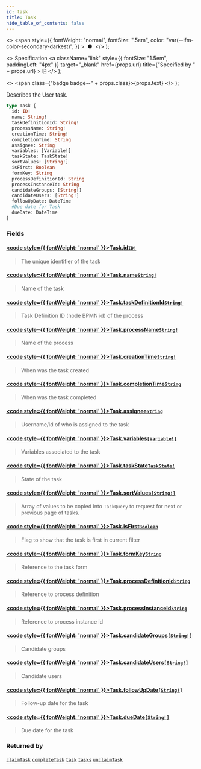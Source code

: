 ```yaml
---
id: task
title: Task
hide_table_of_contents: false
---
```


  <>
    <span
      style={{
        fontWeight: "normal",
        fontSize: ".5em",
        color: "var(--ifm-color-secondary-darkest)",
      }}
    >
      &nbsp;●&nbsp;
    </span>
  </>
);

  <>
    Specification
    <a
      className="link"
      style={{ fontSize: "1.5em", paddingLeft: "4px" }}
      target="_blank"
      href={props.url}
      title={"Specified by " + props.url}
    >
      ⎘
    </a>
  </>
);

  <>
    <span class={"badge badge--" + props.class}>{props.text}</span>
  </>
);

Describes the User task.

```graphql
type Task {
  id: ID!
  name: String!
  taskDefinitionId: String!
  processName: String!
  creationTime: String!
  completionTime: String
  assignee: String
  variables: [Variable!]
  taskState: TaskState!
  sortValues: [String!]
  isFirst: Boolean
  formKey: String
  processDefinitionId: String
  processInstanceId: String
  candidateGroups: [String!]
  candidateUsers: [String!]
  followUpDate: DateTime
  #Due date for Task
  dueDate: DateTime
}
```

### Fields

#### [<code style={{ fontWeight: 'normal' }}>Task.<b>id</b></code>](#)<Bullet />[`ID!`](../scalars/id.mdx) <Badge class="secondary" text="non-null"/> <Badge class="secondary" text="scalar"/>

> The unique identifier of the task

#### [<code style={{ fontWeight: 'normal' }}>Task.<b>name</b></code>](#)<Bullet />[`String!`](../scalars/string.mdx) <Badge class="secondary" text="non-null"/> <Badge class="secondary" text="scalar"/>

> Name of the task

#### [<code style={{ fontWeight: 'normal' }}>Task.<b>taskDefinitionId</b></code>](#)<Bullet />[`String!`](../scalars/string.mdx) <Badge class="secondary" text="non-null"/> <Badge class="secondary" text="scalar"/>

> Task Definition ID (node BPMN id) of the process

#### [<code style={{ fontWeight: 'normal' }}>Task.<b>processName</b></code>](#)<Bullet />[`String!`](../scalars/string.mdx) <Badge class="secondary" text="non-null"/> <Badge class="secondary" text="scalar"/>

> Name of the process

#### [<code style={{ fontWeight: 'normal' }}>Task.<b>creationTime</b></code>](#)<Bullet />[`String!`](../scalars/string.mdx) <Badge class="secondary" text="non-null"/> <Badge class="secondary" text="scalar"/>

> When was the task created

#### [<code style={{ fontWeight: 'normal' }}>Task.<b>completionTime</b></code>](#)<Bullet />[`String`](../scalars/string.mdx) <Badge class="secondary" text="scalar"/>

> When was the task completed

#### [<code style={{ fontWeight: 'normal' }}>Task.<b>assignee</b></code>](#)<Bullet />[`String`](../scalars/string.mdx) <Badge class="secondary" text="scalar"/>

> Username/id of who is assigned to the task

#### [<code style={{ fontWeight: 'normal' }}>Task.<b>variables</b></code>](#)<Bullet />[`[Variable!]`](../objects/variable.mdx) <Badge class="secondary" text="list"/> <Badge class="secondary" text="object"/>

> Variables associated to the task

#### [<code style={{ fontWeight: 'normal' }}>Task.<b>taskState</b></code>](#)<Bullet />[`TaskState!`](../enums/task-state.mdx) <Badge class="secondary" text="non-null"/> <Badge class="secondary" text="enum"/>

> State of the task

#### [<code style={{ fontWeight: 'normal' }}>Task.<b>sortValues</b></code>](#)<Bullet />[`[String!]`](../scalars/string.mdx) <Badge class="secondary" text="list"/> <Badge class="secondary" text="scalar"/>

> Array of values to be copied into `TaskQuery` to request for next or previous page of tasks.

#### [<code style={{ fontWeight: 'normal' }}>Task.<b>isFirst</b></code>](#)<Bullet />[`Boolean`](../scalars/boolean.mdx) <Badge class="secondary" text="scalar"/>

> Flag to show that the task is first in current filter

#### [<code style={{ fontWeight: 'normal' }}>Task.<b>formKey</b></code>](#)<Bullet />[`String`](../scalars/string.mdx) <Badge class="secondary" text="scalar"/>

> Reference to the task form

#### [<code style={{ fontWeight: 'normal' }}>Task.<b>processDefinitionId</b></code>](#)<Bullet />[`String`](../scalars/string.mdx) <Badge class="secondary" text="scalar"/>

> Reference to process definition

#### [<code style={{ fontWeight: 'normal' }}>Task.<b>processInstanceId</b></code>](#)<Bullet />[`String`](../scalars/string.mdx) <Badge class="secondary" text="scalar"/>

> Reference to process instance id

#### [<code style={{ fontWeight: 'normal' }}>Task.<b>candidateGroups</b></code>](#)<Bullet />[`[String!]`](../scalars/string.mdx) <Badge class="secondary" text="list"/> <Badge class="secondary" text="scalar"/>

> Candidate groups

#### [<code style={{ fontWeight: 'normal' }}>Task.<b>candidateUsers</b></code>](#)<Bullet />[`[String!]`](../scalars/string.mdx) <Badge class="secondary" text="list"/> <Badge class="secondary" text="scalar"/>

> Candidate users

#### [<code style={{ fontWeight: 'normal' }}>Task.<b>followUpDate</b></code>](#)<Bullet />[`[String!]`](../scalars/DateTime.mdx) <Badge class="secondary" text="list"/> <Badge class="secondary" text="scalar"/>

> Follow-up date for the task

#### [<code style={{ fontWeight: 'normal' }}>Task.<b>dueDate</b></code>](#)<Bullet />[`[String!]`](../scalars/DateTime.mdx) <Badge class="secondary" text="list"/> <Badge class="secondary" text="scalar"/>

> Due date for the task

### Returned by

[`claimTask`](../mutations/claim-task.mdx) <Badge class="secondary" text="mutation"/><Bullet />[`completeTask`](../mutations/complete-task.mdx) <Badge class="secondary" text="mutation"/><Bullet />[`task`](../queries/task.mdx) <Badge class="secondary" text="query"/><Bullet />[`tasks`](../queries/tasks.mdx) <Badge class="secondary" text="query"/><Bullet />[`unclaimTask`](../mutations/unclaim-task.mdx) <Badge class="secondary" text="mutation"/>
